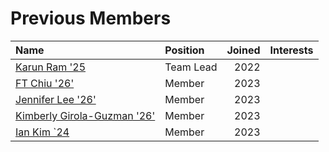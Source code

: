 # Previous Members

| Name                                      | Position  | Joined  | Interests                                   |
| :---                                      | :---      |    ---: | :---                                        |
| [Karun Ram '25][karun-ram]                | Team Lead | 2022    |                                             |
| [FT Chiu '26'][ft-chiu]                   | Member    | 2023    |                                             |
| [Jennifer Lee '26'][jennifer-lee]         | Member    | 2023    |                                             |
| [Kimberly Girola-Guzman '26'][kim-girola] | Member    | 2023    |                                             |
| [Ian Kim `24][ian-kim]                    | Member    | 2023    |                                             |

[karun-ram]:        https://kamiv2.github.io
[ft-chiu]:          https://www.linkedin.com/in/ft-chiu
[jennifer-lee]:     https://www.linkedin.com/in/jennifer-lee-9a0555250
[kim-girola]:       https://www.linkedin.com/in/kimberly-guzman-41b004248
[ian-kim]:          https://www.linkedin.com/in/ian-kim-6772ab1a6
